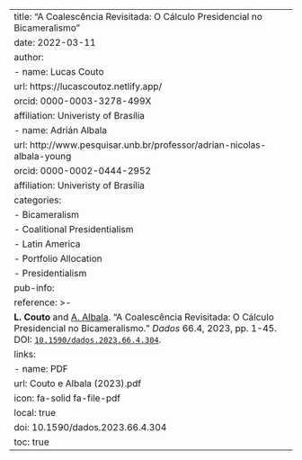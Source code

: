 ---
title: "A Coalescência Revisitada: O Cálculo Presidencial no Bicameralismo"
date: 2022-03-11
author:
  - name: Lucas Couto
    url: https://lucascoutoz.netlify.app/
    orcid: 0000-0003-3278-499X
    affiliation: Univeristy of Brasília
  - name: Adrián Albala
    url: http://www.pesquisar.unb.br/professor/adrian-nicolas-albala-young
    orcid: 0000-0002-0444-2952
    affiliation: Univeristy of Brasília
categories:
  - Bicameralism
  - Coalitional Presidentialism
  - Latin America
  - Portfolio Allocation
  - Presidentialism
pub-info:
  reference: >-
    <strong>L. Couto</strong> and <a href="http://www.pesquisar.unb.br/professor/adrian-nicolas-albala-young/"> A. Albala</a>. “A Coalescência Revisitada: O Cálculo Presidencial no Bicameralismo.” <em>Dados</em> 66.4, 2023, pp. 1-45. DOI: <a href="10.1590/dados.2023.66.4.304"><code>10.1590/dados.2023.66.4.304</code></a>.
  links:
    - name: PDF
      url: Couto e Albala (2023).pdf
      icon: fa-solid fa-file-pdf
      local: true
doi: 10.1590/dados.2023.66.4.304
toc: true
---